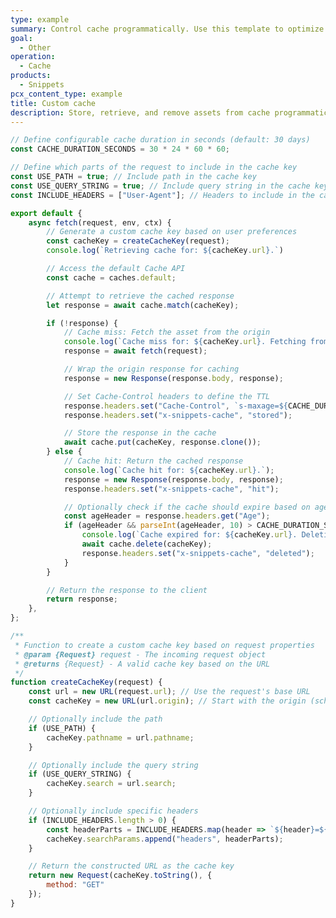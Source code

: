 ```yaml
---
type: example
summary: Control cache programmatically. Use this template to optimize performance and implement custom caching strategies.
goal:
  - Other
operation:
  - Cache
products:
  - Snippets
pcx_content_type: example
title: Custom cache
description: Store, retrieve, and remove assets from cache programmatically. Use this template to optimize performance and implement custom caching strategies.
---
```


```js
// Define configurable cache duration in seconds (default: 30 days)
const CACHE_DURATION_SECONDS = 30 * 24 * 60 * 60;

// Define which parts of the request to include in the cache key
const USE_PATH = true; // Include path in the cache key
const USE_QUERY_STRING = true; // Include query string in the cache key
const INCLUDE_HEADERS = ["User-Agent"]; // Headers to include in the cache key

export default {
    async fetch(request, env, ctx) {
        // Generate a custom cache key based on user preferences
        const cacheKey = createCacheKey(request);
        console.log(`Retrieving cache for: ${cacheKey.url}.`)

        // Access the default Cache API
        const cache = caches.default;

        // Attempt to retrieve the cached response
        let response = await cache.match(cacheKey);

        if (!response) {
            // Cache miss: Fetch the asset from the origin
            console.log(`Cache miss for: ${cacheKey.url}. Fetching from origin...`);
            response = await fetch(request);

            // Wrap the origin response for caching
            response = new Response(response.body, response);

            // Set Cache-Control headers to define the TTL
            response.headers.set("Cache-Control", `s-maxage=${CACHE_DURATION_SECONDS}`);
            response.headers.set("x-snippets-cache", "stored");

            // Store the response in the cache
            await cache.put(cacheKey, response.clone());
        } else {
            // Cache hit: Return the cached response
            console.log(`Cache hit for: ${cacheKey.url}.`);
            response = new Response(response.body, response);
            response.headers.set("x-snippets-cache", "hit");

            // Optionally check if the cache should expire based on age
            const ageHeader = response.headers.get("Age");
            if (ageHeader && parseInt(ageHeader, 10) > CACHE_DURATION_SECONDS) {
                console.log(`Cache expired for: ${cacheKey.url}. Deleting cached response...`);
                await cache.delete(cacheKey);
                response.headers.set("x-snippets-cache", "deleted");
            }
        }

        // Return the response to the client
        return response;
    },
};

/**
 * Function to create a custom cache key based on request properties
 * @param {Request} request - The incoming request object
 * @returns {Request} - A valid cache key based on the URL
 */
function createCacheKey(request) {
    const url = new URL(request.url); // Use the request's base URL
    const cacheKey = new URL(url.origin); // Start with the origin (scheme + hostname)

    // Optionally include the path
    if (USE_PATH) {
        cacheKey.pathname = url.pathname;
    }

    // Optionally include the query string
    if (USE_QUERY_STRING) {
        cacheKey.search = url.search;
    }

    // Optionally include specific headers
    if (INCLUDE_HEADERS.length > 0) {
        const headerParts = INCLUDE_HEADERS.map(header => `${header}=${request.headers.get(header) || ""}`).join("&");
        cacheKey.searchParams.append("headers", headerParts);
    }

    // Return the constructed URL as the cache key
    return new Request(cacheKey.toString(), {
        method: "GET"
    });
}
```
